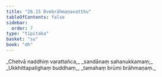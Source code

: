 ```yaml
---
title: "26.15 Dvebrāhmaṇavatthu"
tableOfContents: false
sidebar:
  order: 7
type: "tipitaka"
basket: "su"
book: "dh"
---
```



<DynamicBreadcrumb />

<Division number="398" book="dh">

<Paragraph number="426" type="verses" book="dh">
_Chetvā naddhiṃ varattañca,_  
_sandānaṃ sahanukkamaṃ;_  
_Ukkhittapalighaṃ buddhaṃ,_  
_tamahaṃ brūmi brāhmaṇaṃ._
</Paragraph>
</Division>